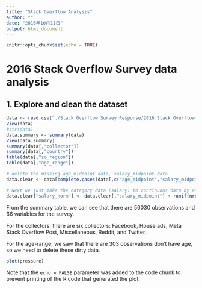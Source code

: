 ```yaml
---
title: "Stack Overflow Analysis"
author: ""
date: "2016年10月11日"
output: html_document
---
```


```r
knitr::opts_chunk$set(echo = TRUE)
```

# 2016 Stack Overflow Survey data analysis

## 1. Explore and clean the dataset
```r
data <- read.csv("./Stack Overflow Survey Response/2016 Stack Overflow Survey Responses.csv")
View(data)
#str(data)
data.summary <- summary(data)
View(data.summary)
summary(data[,"collector"])
summary(data[,"country"])
table(data[,"so_region"])
table(data[,"age_range"])

# delete the missing age_midpoint data, salary_midpoint data
data.clear <- data[complete.cases(data[,c("age_midpoint","salary_midpoint")]),]

# Next we just make the category data (salary) to continuous data by adding some noise term( Normal distribution with the standard deviation 10)
data.clear["salary_norm"] <- data.clear[,"salary_midpoint"] + runif(nrow(data.clear),0,1)*5000
```
From the summary table, we can see that there are 56030 observations and 66 variables for the survey.

For the collectors: there are six collectors: Facebook, House ads, Meta Stack Overflow Post, Miscellaneous, Reddit, and Twitter.

For the age-range, we saw that there are 303 observations don't have age, so we need to delete these dirty data.





```r
plot(pressure)
```

Note that the `echo = FALSE` parameter was added to the code chunk to prevent printing of the R code that generated the plot.
